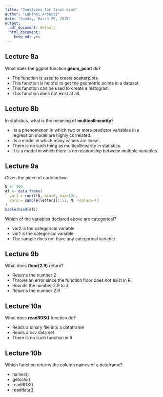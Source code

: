 ```yaml
---
title: "Questions for final exam"
author: "Lakshmi Arbatti"
date: "Sunday, March 29, 2015"
output:
  pdf_document: default
  html_document:
    keep_md: yes
---
```


## Lecture 8a

What does the ggplot function __geom_point__ do?

* The function is used to create scatterplots.
* This function is helpful to get the geometric points in a dataset.
* This function can be used to create a histogram.
* This function does not exist at all.

## Lecture 8b

In statistics, what is the meaning of __multicollinearity__?

* Its a phenomenon in which two or more predictor variables in a regression model are highly correlated.
* Its a model in which many values are linear.
* There is no such thing as multicollinearity in statistics.
* It is a model in which there is no relationship between multiple variables.

## Lecture 9a

Given the piece of code below:
```r
N <- 100
df <- data.frame(
  var1 = runif(N, min=0, max=10),
  var2 = sample(letters[1:5], N, replace=T)
)
kable(head(df))
```
Which of the variables declared above are categorical?

* var2 is the categorical variable
* var1 is the categorical variable
* The sample does not have any categorical variable

## Lecture 9b

What does __floor(2.9)__ return?

* Returns the number 2
* Throws an error since the function floor does not exist in R
* Rounds the number 2.9 to 3
* Returns the number 2.9

## Lecture 10a

What does __readRDS()__ function do?

* Reads a binary file into a dataframe
* Reads a csv data set
* There is no such function in R

## Lecture 10b

Which function returns the column names of a dataframe?

* names()
* getcols()
* readRDS()
* readdata()




